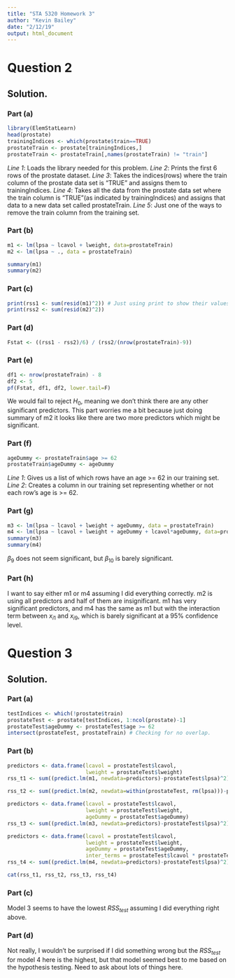 ---
title: "STA 5320 Homework 3"
author: "Kevin Bailey"
date: "2/12/19"
output: html_document
---

# Question 2

## Solution.

### Part (a)

```{r}
library(ElemStatLearn)
head(prostate)
trainingIndices <- which(prostate$train==TRUE)
prostateTrain <- prostate[trainingIndices,]
prostateTrain <- prostateTrain[,names(prostateTrain) != "train"]
```

*Line 1*: Loads the library needed for this problem.
*Line 2*: Prints the first 6 rows of the prostate dataset. 
*Line 3*: Takes the indices(rows) where the train column of the prostate data set is "TRUE" and assigns them to trainingIndices.
*Line 4*: Takes all the data from the prostate data set where the train column is "TRUE"(as indicated by trainingIndices) and assigns that data to a new data set called prostateTrain. 
*Line 5*:  Just one of the ways to remove the train column from the training set. 

### Part (b)

```{r}
m1 <- lm(lpsa ~ lcavol + lweight, data=prostateTrain)
m2 <- lm(lpsa ~ ., data = prostateTrain)

summary(m1)
summary(m2)
```


### Part (c)

```{r}
print(rss1 <- sum(resid(m1)^2)) # Just using print to show their values without an extra line.
print(rss2 <- sum(resid(m2)^2))
```

### Part (d)

```{r}
Fstat <- ((rss1 - rss2)/6) / (rss2/(nrow(prostateTrain)-9))
```

### Part (e)

```{r}
df1 <- nrow(prostateTrain) - 8
df2 <- 5
pf(Fstat, df1, df2, lower.tail=F)
```

We would fail to reject $H_0$, meaning we don't think there are any other significant predictors. This part worries me a bit because just doing summary of m2 it looks like there are two more predictors which might be significant.

### Part (f)

```{r}
ageDummy <- prostateTrain$age >= 62
prostateTrain$ageDummy <- ageDummy
```

*Line 1*: Gives us a list of which rows have an age >= 62 in our training set.
*Line 2*: Creates a column in our training set representing whether or not each row's age is >= 62. 


### Part (g)

```{r}
m3 <- lm(lpsa ~ lcavol + lweight + ageDummy, data = prostateTrain)
m4 <- lm(lpsa ~ lcavol + lweight + ageDummy + lcavol*ageDummy, data=prostateTrain)
summary(m3)
summary(m4)
```
$\beta_9$ does not seem significant, but $\beta_{10}$ is barely significant. 

### Part (h)
I want to say either m1 or m4 assuming I did everything correctly. m2 is using all predictors and half of them are insignificant. m1 has very significant predictors, and m4 has the same as m1 but with the interaction term between $x_{i1}$ and $x_{i9}$, which is barely significant at a 95% confidence level. 


# Question 3

## Solution.

### Part (a)

```{r}
testIndices <- which(!prostate$train)
prostateTest <- prostate[testIndices, 1:ncol(prostate)-1]
prostateTest$ageDummy <- prostateTest$age >= 62
intersect(prostateTest, prostateTrain) # Checking for no overlap.
```


### Part (b)

```{r}
predictors <- data.frame(lcavol = prostateTest$lcavol, 
                         lweight = prostateTest$lweight)
rss_t1 <- sum((predict.lm(m1, newdata=predictors)-prostateTest$lpsa)^2)

rss_t2 <- sum((predict.lm(m2, newdata=within(prostateTest, rm(lpsa)))-prostateTest$lpsa)^2)

predictors <- data.frame(lcavol = prostateTest$lcavol,
                         lweight = prostateTest$lweight,
                         ageDummy = prostateTest$ageDummy)
rss_t3 <- sum((predict.lm(m3, newdata=predictors)-prostateTest$lpsa)^2)

predictors <- data.frame(lcavol = prostateTest$lcavol,
                         lweight = prostateTest$lweight,
                         ageDummy = prostateTest$ageDummy,
                         inter_terms = prostateTest$lcavol * prostateTest$ageDummy)
rss_t4 <- sum((predict.lm(m4, newdata=predictors)-prostateTest$lpsa)^2)

cat(rss_t1, rss_t2, rss_t3, rss_t4)
```

### Part (c)
Model 3 seems to have the lowest $RSS_{test}$ assuming I did everything right above.

### Part (d)
Not really, I wouldn't be surprised if I did something wrong but the $RSS_{test}$ for model 4 here is the highest, but that model seemed best to me based on the hypothesis testing. Need to ask about lots of things here.
